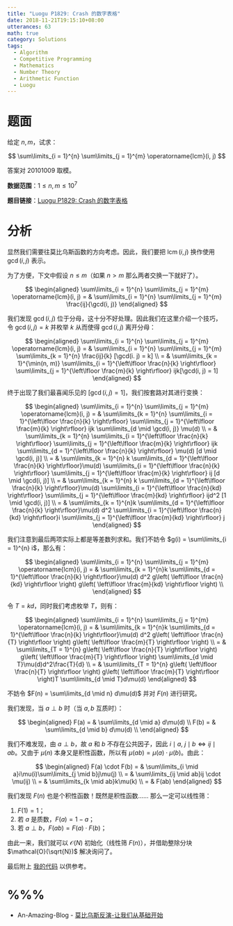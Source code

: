```yaml
---
title: "Luogu P1829: Crash 的数字表格"
date: 2018-11-21T19:15:10+08:00
utterances: 63
math: true
category: Solutions
tags:
  - Algorithm
  - Competitive Programming
  - Mathematics
  - Number Theory
  - Arithmetic Function
  - Luogu
---
```


# 题面

给定 $n, m$，试求：

$$
\sum\limits_{i = 1}^{n} \sum\limits_{j = 1}^{m} \operatorname{lcm}(i, j)
$$

答案对 $20101009$ 取模。

**数据范围**：$1 \le n,m \le 10^7$

**题目链接**：[Luogu P1829: Crash 的数字表格](https://www.luogu.com.cn/problemnew/show/P1829)

# 分析

显然我们需要往莫比乌斯函数的方向考虑。因此，我们要把 $\operatorname{lcm}(i, j)$ 换作使用 $\gcd(i, j)$ 表示。

为了方便，下文中假设 $n \le m$（如果 $n > m$ 那么两者交换一下就好了）。

$$
\begin{aligned}
\sum\limits_{i = 1}^{n} \sum\limits_{j = 1}^{m} \operatorname{lcm}(i, j) = & \sum\limits_{i = 1}^{n} \sum\limits_{j = 1}^{m} \frac{ij}{\gcd(i, j)}
\end{aligned}
$$

我们发现 $\gcd(i, j)$ 位于分母，这十分不好处理。因此我们在这里介绍一个技巧，令 $\gcd(i, j) = k$ 并枚举 $k$ 从而使得 $\gcd(i, j)$ 离开分母：

$$
\begin{aligned}
\sum\limits_{i = 1}^{n} \sum\limits_{j = 1}^{m} \operatorname{lcm}(i, j) = & \sum\limits_{i = 1}^{n} \sum\limits_{j = 1}^{m} \sum\limits_{k = 1}^{n} \frac{ij}{k} [\gcd(i. j) = k] \\
= & \sum\limits_{k = 1}^{\min(n, m)} \sum\limits_{i = 1}^{\left\lfloor \frac{n}{k} \right\rfloor} \sum\limits_{j = 1}^{\left\lfloor \frac{m}{k} \right\rfloor} ijk[\gcd(i, j) = 1]
\end{aligned}
$$

终于出现了我们最喜闻乐见的 $[\gcd(i, j) = 1]$，我们按套路对其进行变换：

$$
\begin{aligned}
\sum\limits_{i = 1}^{n} \sum\limits_{j = 1}^{m} \operatorname{lcm}(i, j) = & \sum\limits_{k = 1}^{n} \sum\limits_{i = 1}^{\left\lfloor \frac{n}{k} \right\rfloor} \sum\limits_{j = 1}^{\left\lfloor \frac{m}{k} \right\rfloor} ijk \sum\limits_{d \mid \gcd(i, j)} \mu(d) \\
= & \sum\limits_{k = 1}^{n} \sum\limits_{i = 1}^{\left\lfloor \frac{n}{k} \right\rfloor} \sum\limits_{j = 1}^{\left\lfloor \frac{m}{k} \right\rfloor} ijk \sum\limits_{d = 1}^{\left\lfloor \frac{n}{k} \right\rfloor} \mu(d) [d  \mid  \gcd(i, j)] \\
= & \sum\limits_{k = 1}^{n} k \sum\limits_{d = 1}^{\left\lfloor \frac{n}{k} \right\rfloor}\mu(d) \sum\limits_{i = 1}^{\left\lfloor \frac{n}{k} \right\rfloor} \sum\limits_{j = 1}^{\left\lfloor \frac{m}{k} \right\rfloor} ij [d  \mid  \gcd(i, j)] \\
= & \sum\limits_{k = 1}^{n} k \sum\limits_{d = 1}^{\left\lfloor \frac{n}{k} \right\rfloor}\mu(d) \sum\limits_{i = 1}^{\left\lfloor \frac{n}{kd} \right\rfloor} \sum\limits_{j = 1}^{\left\lfloor \frac{m}{kd} \right\rfloor} ijd^2 [1  \mid  \gcd(i, j)] \\
= & \sum\limits_{k = 1}^{n}k \sum\limits_{d = 1}^{\left\lfloor \frac{n}{k} \right\rfloor}\mu(d) d^2 \sum\limits_{i = 1}^{\left\lfloor \frac{n}{kd} \right\rfloor}i \sum\limits_{j = 1}^{\left\lfloor \frac{m}{kd} \right\rfloor} j
\end{aligned}
$$

我们注意到最后两项实际上都是等差数列求和。我们不妨令 $g(i) = \sum\limits_{i = 1}^{n} i$，那么有：

$$
\begin{aligned}
\sum\limits_{i = 1}^{n} \sum\limits_{j = 1}^{m} \operatorname{lcm}(i, j) = & \sum\limits_{k = 1}^{n}k \sum\limits_{d = 1}^{\left\lfloor \frac{n}{k} \right\rfloor}\mu(d) d^2 g\left( \left\lfloor \frac{n}{kd} \right\rfloor \right) g\left( \left\lfloor \frac{m}{kd} \right\rfloor \right) \\
\end{aligned}
$$

令 $T = kd$，同时我们考虑枚举 $T$，则有：

$$
\begin{aligned}
\sum\limits_{i = 1}^{n} \sum\limits_{j = 1}^{m} \operatorname{lcm}(i, j) = & \sum\limits_{k = 1}^{n}k \sum\limits_{d = 1}^{\left\lfloor \frac{n}{k} \right\rfloor}\mu(d) d^2 g\left( \left\lfloor \frac{n}{T} \right\rfloor \right) g\left( \left\lfloor \frac{m}{T} \right\rfloor \right) \\
= & \sum\limits_{T = 1}^{n} g\left( \left\lfloor \frac{n}{T} \right\rfloor \right) g\left( \left\lfloor \frac{m}{T} \right\rfloor \right) \sum\limits_{d \mid T}\mu(d)d^2\frac{T}{d} \\
= & \sum\limits_{T = 1}^{n} g\left( \left\lfloor \frac{n}{T} \right\rfloor \right) g\left( \left\lfloor \frac{m}{T} \right\rfloor \right)T \sum\limits_{d \mid T}d\mu(d)
\end{aligned}
$$

不妨令 $F(n) = \sum\limits_{d \mid n} d\mu(d)$ 并对 $F(n)$ 进行研究。

我们发现，当 $a \perp b$ 时（当 $a, b$ 互质时）：

$$
\begin{aligned}
F(a) = & \sum\limits_{d \mid a} d\mu(d) \\
F(b) = & \sum\limits_{d \mid b} d\mu(d) \\
\end{aligned}
$$

我们不难发现，由 $a \perp b$，故 $a$ 和 $b$ 不存在公共因子，因此 $i  \mid  a, \ j  \mid  b \Leftrightarrow ij \mid ab$。又由于 $\mu(n)$ 本身又是积性函数，所以有 $\mu(ab) = \mu(a) \cdot \mu(b)$。由此：

$$
\begin{aligned}
F(a) \cdot F(b) = & \sum\limits_{i \mid a}i\mu(i)\sum\limits_{j \mid b}j\mu(j) \\
= & \sum\limits_{ij \mid ab}ij \cdot \mu(ij) \\
= & \sum\limits_{k \mid ab}k\mu(k) \\
= & F(ab)
\end{aligned}
$$

我们发现 $F(n)$ 也是个积性函数！既然是积性函数…… 那么一定可以线性筛：

1. $F(1) = 1$；
2. 若 $a$ 是质数，$F(a) = 1 - a$；
3. 若 $a \perp b$，$F(ab) = F(a) \cdot F(b)$；

由此一来，我们就可以 $\mathcal{O}(N)$ 初始化（线性筛 $F(n)$），并借助整除分块 $\mathcal{O}(\sqrt{N})$ 解决询问了。

最后附上 [我的代码](https://github.com/codgician/Competitive-Programming/blob/master/Luogu/P1829/mobius_inversion.cpp) 以供参考。

# %%%

- An-Amazing-Blog - [莫比乌斯反演-让我们从基础开始](https://www.luogu.com.cn/blog/An-Amazing-Blog/mu-bi-wu-si-fan-yan-ji-ge-ji-miao-di-dong-xi)